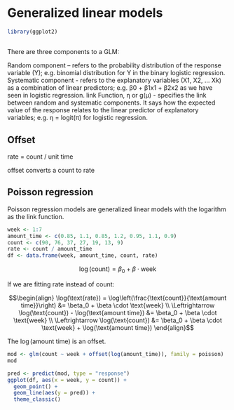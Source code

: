# Generalized linear models

```r
library(ggplot2)
```


## 

There are three components to a GLM:

Random component – refers to the probability distribution of the response variable (Y); e.g. binomial distribution for Y in the binary logistic regression.
Systematic component - refers to the explanatory variables (X1, X2, ... Xk) as a combination of linear predictors; e.g. β0 + β1x1 + β2x2 as we have seen in logistic regression.
link Function, η or g(μ) - specifies the link between random and systematic components. It says how the expected value of the response relates to the linear predictor of explanatory variables; e.g. η = logit(π) for logistic regression.

## Offset

rate = count / unit time

offset converts a count to rate

## Poisson regression

Poisson regression models are generalized linear models with the logarithm as the link function.

```r
week <- 1:7
amount_time <- c(0.85, 1.1, 0.85, 1.2, 0.95, 1.1, 0.9)
count <- c(90, 76, 37, 27, 19, 13, 9)
rate <- count / amount_time
df <- data.frame(week, amount_time, count, rate)
```


$$\log(\text{count}) = \beta_0 + \beta \cdot \text{week}$$

If we are fitting $\text{rate}$ instead of $\text{count}$:

$$\begin{align}
\log(\text{rate}) = \log\left(\frac{\text{count}}{\text{amount time}}\right) &= \beta_0 + \beta \cdot \text{week} \\
\Leftrightarrow \log(\text{count}) - \log(\text{amount time}) &= \beta_0 + \beta \cdot \text{week} \\
\Leftrightarrow \log(\text{count}) &= \beta_0 + \beta \cdot \text{week} + \log(\text{amount time})
\end{align}$$

The $\log(\text{amount time})$ is an offset.

```r
mod <- glm(count ~ week + offset(log(amount_time)), family = poisson)
mod
```

```r
pred <- predict(mod, type = "response")
ggplot(df, aes(x = week, y = count)) +
  geom_point() +
  geom_line(aes(y = pred)) +
  theme_classic()
```

